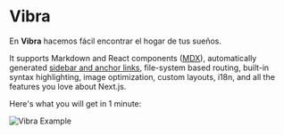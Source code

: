 
# Vibra

En **Vibra** hacemos fácil encontrar el hogar de tus sueños.

It supports Markdown and React components ([MDX](/features/mdx)), automatically generated [sidebar and anchor links](/comenzar#sidebar-and-anchor-links), file-system based routing, built-in syntax highlighting, image optimization, custom layouts, i18n, and all the features you love about Next.js.

Here's what you will get in 1 minute:

<Bleed>![Vibra Example](../public/demo.png)</Bleed>

